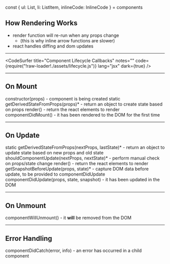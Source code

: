 
const { ul: List, li: ListItem, inlineCode: InlineCode } = components

## How Rendering Works

* render function will re-run when any props change
  * (this is why inline arrow functions are slower)
* react handles diffing and dom updates

---

<CodeSurfer
  title="Component Lifecycle Callbacks"
  notes=""
  code={require("!raw-loader!./assets/lifecycle.js")}
  lang="jsx"
  dark={true}
/>

---

## On Mount
<List>
  <Appear>
    <ListItem>
      <InlineCode>constructor(props)</InlineCode> - component is being created
    </ListItem>
    <ListItem>
      <InlineCode>static getDerivedStateFromProps(props)</InlineCode>* - return an object to create state based on props
    </ListItem>
    <ListItem>
      <InlineCode>render()</InlineCode> - return the react elements to render
    </ListItem>
    <ListItem>
      <InlineCode>componentDidMount()</InlineCode> - it has been rendered to the DOM for the first time
    </ListItem>
  </Appear>
</List>

---

## On Update
<List>
  <Appear>
    <ListItem>
      <InlineCode>static getDerivedStateFromProps(nextProps, lastState)</InlineCode>* - return an object to update state based on new props and old state
    </ListItem>
    <ListItem>
      <InlineCode>shouldComponentUpdate(nextProps, nextState)</InlineCode>* - perform manual check on props/state change
    </ListItem>
    <ListItem>
      <InlineCode>render()</InlineCode> - return the react elements to render
    </ListItem>
    <ListItem>
      <InlineCode>getSnapshotBeforeUpdate(props, state)</InlineCode>* - capture DOM data before update, to be provided to <InlineCode>componentDidUpdate</InlineCode>
    </ListItem>
    <ListItem>
      <InlineCode>componentDidUpdate(props, state, snapshot)</InlineCode> - it has been updated in the DOM
    </ListItem>
  </Appear>
</List>

---

## On Unmount
<List>
  <Appear>
    <ListItem>
      <InlineCode>componentWillUnmount()</InlineCode> - it <strong>will</strong> be removed from the DOM
    </ListItem>
  </Appear>
</List>

---

## Error Handling
<List>
  <Appear>
    <ListItem>
      <InlineCode>componentDidCatch(error, info)</InlineCode> - an error has occurred in a child component
    </ListItem>
  </Appear>
</List>

